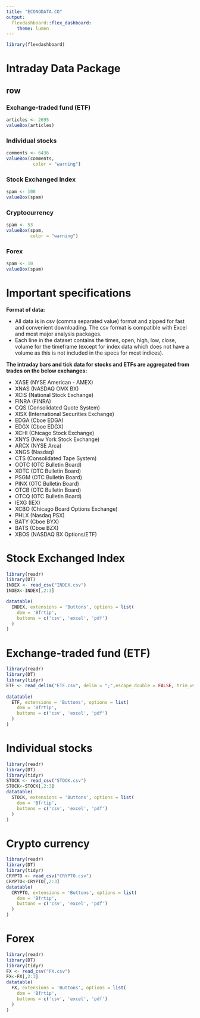 ```yaml
---
title: "ECONODATA.CO"
output: 
  flexdashboard::flex_dashboard:
    theme: lumen
---
```



```r
library(flexdashboard)
```


# Intraday Data Package

row
-------------------------------------
### Exchange-traded fund (ETF)

```r
articles <- 2695
valueBox(articles)
```


### Individual stocks

```r
comments <- 6436
valueBox(comments,
          color = "warning")
```


### Stock Exchanged Index

```r
spam <- 108
valueBox(spam)
```


### Cryptocurrency 

```r
spam <- 53
valueBox(spam, 
         color = "warning")
```



### Forex  

```r
spam <- 10
valueBox(spam)
```


# Important specifications

**Format of data:**

* All data is in csv (comma separated value) format and zipped for fast and convenient downloading. The csv format is compatible with Excel and most major analysis packages. 
* Each line in the dataset contains the times, open, high, low, close, volume for the timeframe (except for index data which does not have a volume as this is not included in the specs for most indices). 

**The intraday bars and tick data for stocks and ETFs are aggregated from trades on the below exchanges:**

* XASE (NYSE American - AMEX)
* XNAS (NASDAQ OMX BX)
* XCIS (National Stock Exchange)
* FINRA (FINRA)
* CQS (Consolidated Quote System)
* XISX (International Securities Exchange)
* EDGA (Cboe EDGA)
* EDGX (Cboe EDGX)
* XCHI (Chicago Stock Exchange)
* XNYS (New York Stock Exchange)
* ARCX (NYSE Arca)
* XNGS (Nasdaq)
* CTS (Consolidated Tape System)
* OOTC (OTC Bulletin Board)
* XOTC (OTC Bulletin Board)
* PSGM (OTC Bulletin Board)
* PINX (OTC Bulletin Board)
* OTCB (OTC Bulletin Board)
* OTCQ (OTC Bulletin Board)
* IEXG (IEX)
* XCBO (Chicago Board Options Exchange)
* PHLX (Nasdaq PSX)
* BATY (Cboe BYX)
* BATS (Cboe BZX)
* XBOS (NASDAQ BX Options/ETF)


# Stock Exchanged Index

```r
library(readr)
library(DT)
INDEX <- read_csv("INDEX.csv")
INDEX<-INDEX[,2:3]

datatable(
  INDEX, extensions = 'Buttons', options = list(
    dom = 'Bfrtip',
    buttons = c('csv', 'excel', 'pdf')
  )
)
```


# Exchange-traded fund (ETF)

```r
library(readr)
library(DT)
library(tidyr)
ETF <- read_delim("ETF.csv", delim = ";",escape_double = FALSE, trim_ws = TRUE)
                                    
datatable(
  ETF, extensions = 'Buttons', options = list(
    dom = 'Bfrtip',
    buttons = c('csv', 'excel', 'pdf')
  )
)
```







# Individual stocks

```r
library(readr)
library(DT)
library(tidyr)
STOCK <- read_csv("STOCK.csv")
STOCK<-STOCK[,2:3]                                    
datatable(
  STOCK, extensions = 'Buttons', options = list(
    dom = 'Bfrtip',
    buttons = c('csv', 'excel', 'pdf')
  )
)
```

#  Crypto currency

```r
library(readr)
library(DT)
library(tidyr)
CRYPTO <- read_csv("CRYPTO.csv")
CRYPTO<-CRYPTO[,2:3]                                    
datatable(
  CRYPTO, extensions = 'Buttons', options = list(
    dom = 'Bfrtip',
    buttons = c('csv', 'excel', 'pdf')
  )
)
```

#  Forex

```r
library(readr)
library(DT)
library(tidyr)
FX <- read_csv("FX.csv")
FX<-FX[,2:3]                                    
datatable(
  FX, extensions = 'Buttons', options = list(
    dom = 'Bfrtip',
    buttons = c('csv', 'excel', 'pdf')
  )
)
```
